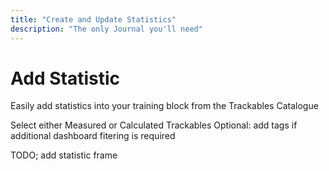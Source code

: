 ```yaml
---
title: "Create and Update Statistics"
description: "The only Journal you'll need"
---
```


# Add Statistic

Easily add statistics into your training block from the Trackables Catalogue

<Steps>
  <Step title="Select Trackable">
    Select either Measured or Calculated Trackables
  </Step>
  <Step title="Click Add Statistic"></Step>
  <Step title="Select Statistics Type"></Step>
  <Step title="Add Tags">
    Optional: add tags if additional dashboard fitering is required
  </Step>
</Steps>

TODO; add statistic frame
